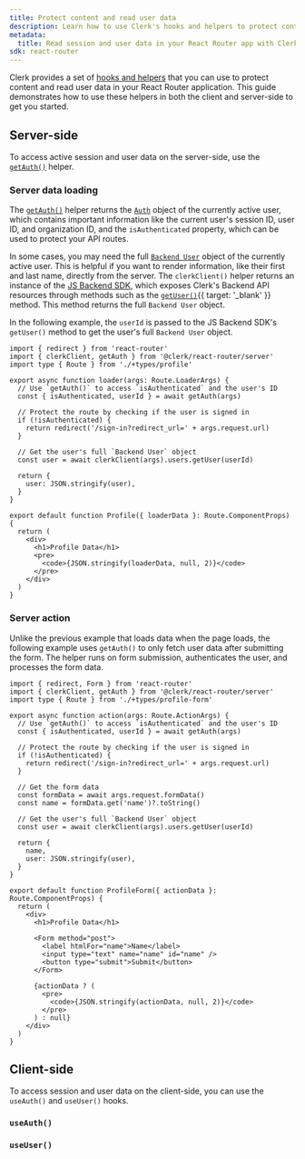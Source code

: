 ```yaml
---
title: Protect content and read user data
description: Learn how to use Clerk's hooks and helpers to protect content and read user data in your React Router application.
metadata: 
  title: Read session and user data in your React Router app with Clerk
sdk: react-router
---
```


Clerk provides a set of [hooks and helpers](/docs/reference/react-router/overview#client-side-helpers) that you can use to protect content and read user data in your React Router application. This guide demonstrates how to use these helpers in both the client and server-side to get you started.

## Server-side

To access active session and user data on the server-side, use the [`getAuth()`](/docs/reference/react-router/get-auth) helper.

### Server data loading

The [`getAuth()`](/docs/reference/tanstack-react-start/get-auth) helper returns the [`Auth`](/docs/reference/backend/types/auth-object) object of the currently active user, which contains important information like the current user's session ID, user ID, and organization ID, and the `isAuthenticated` property, which can be used to protect your API routes.

In some cases, you may need the full [`Backend User`](/docs/reference/backend/types/backend-user) object of the currently active user. This is helpful if you want to render information, like their first and last name, directly from the server. The `clerkClient()` helper returns an instance of the [JS Backend SDK](/docs/js-backend/getting-started/quickstart), which exposes Clerk's Backend API resources through methods such as the [`getUser()`](/docs/reference/backend/user/get-user){{ target: '_blank' }} method. This method returns the full `Backend User` object.

In the following example, the `userId` is passed to the JS Backend SDK's `getUser()` method to get the user's full `Backend User` object.

```tsx {{ filename: 'app/routes/profile.tsx' }}
import { redirect } from 'react-router'
import { clerkClient, getAuth } from '@clerk/react-router/server'
import type { Route } from './+types/profile'

export async function loader(args: Route.LoaderArgs) {
  // Use `getAuth()` to access `isAuthenticated` and the user's ID
  const { isAuthenticated, userId } = await getAuth(args)

  // Protect the route by checking if the user is signed in
  if (!isAuthenticated) {
    return redirect('/sign-in?redirect_url=' + args.request.url)
  }

  // Get the user's full `Backend User` object
  const user = await clerkClient(args).users.getUser(userId)

  return {
    user: JSON.stringify(user),
  }
}

export default function Profile({ loaderData }: Route.ComponentProps) {
  return (
    <div>
      <h1>Profile Data</h1>
      <pre>
        <code>{JSON.stringify(loaderData, null, 2)}</code>
      </pre>
    </div>
  )
}
```

### Server action

Unlike the previous example that loads data when the page loads, the following example uses `getAuth()` to only fetch user data after submitting the form. The helper runs on form submission, authenticates the user, and processes the form data.

```tsx {{ filename: 'app/routes/profile-form.tsx' }}
import { redirect, Form } from 'react-router'
import { clerkClient, getAuth } from '@clerk/react-router/server'
import type { Route } from './+types/profile-form'

export async function action(args: Route.ActionArgs) {
  // Use `getAuth()` to access `isAuthenticated` and the user's ID
  const { isAuthenticated, userId } = await getAuth(args)

  // Protect the route by checking if the user is signed in
  if (!isAuthenticated) {
    return redirect('/sign-in?redirect_url=' + args.request.url)
  }

  // Get the form data
  const formData = await args.request.formData()
  const name = formData.get('name')?.toString()

  // Get the user's full `Backend User` object
  const user = await clerkClient(args).users.getUser(userId)

  return {
    name,
    user: JSON.stringify(user),
  }
}

export default function ProfileForm({ actionData }: Route.ComponentProps) {
  return (
    <div>
      <h1>Profile Data</h1>

      <Form method="post">
        <label htmlFor="name">Name</label>
        <input type="text" name="name" id="name" />
        <button type="submit">Submit</button>
      </Form>

      {actionData ? (
        <pre>
          <code>{JSON.stringify(actionData, null, 2)}</code>
        </pre>
      ) : null}
    </div>
  )
}
```

## Client-side

To access session and user data on the client-side, you can use the `useAuth()` and `useUser()` hooks.

### `useAuth()`

<Include src="_partials/hooks/use-auth" />

### `useUser()`

<Include src="_partials/hooks/use-user" />
